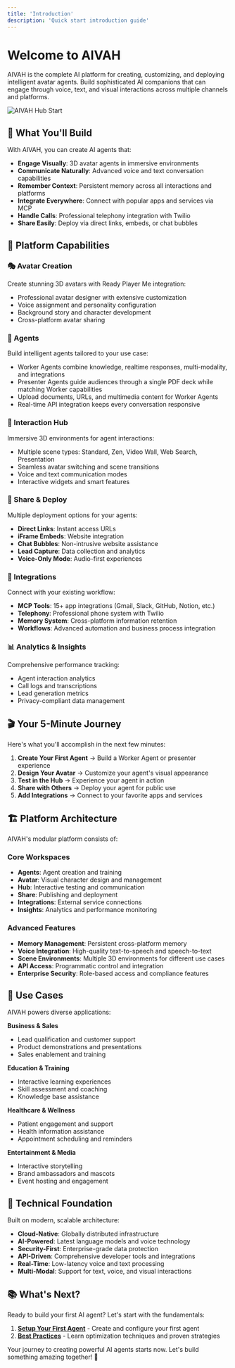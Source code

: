 ```yaml
---
title: 'Introduction'
description: 'Quick start introduction guide'
---
```


# Welcome to AIVAH

AIVAH is the complete AI platform for creating, customizing, and deploying intelligent avatar agents. Build sophisticated AI companions that can engage through voice, text, and visual interactions across multiple channels and platforms.

![AIVAH Hub Start](/AivahHubStart.png)

## 🎯 What You'll Build

With AIVAH, you can create AI agents that:

- **Engage Visually**: 3D avatar agents in immersive environments
- **Communicate Naturally**: Advanced voice and text conversation capabilities
- **Remember Context**: Persistent memory across all interactions and platforms
- **Integrate Everywhere**: Connect with popular apps and services via MCP
- **Handle Calls**: Professional telephony integration with Twilio
- **Share Easily**: Deploy via direct links, embeds, or chat bubbles

## 🚀 Platform Capabilities

### 🎭 Avatar Creation
Create stunning 3D avatars with Ready Player Me integration:
- Professional avatar designer with extensive customization
- Voice assignment and personality configuration
- Background story and character development
- Cross-platform avatar sharing

### 🧠 Agents
Build intelligent agents tailored to your use case:
- Worker Agents combine knowledge, realtime responses, multi-modality, and integrations
- Presenter Agents guide audiences through a single PDF deck while matching Worker capabilities
- Upload documents, URLs, and multimedia content for Worker Agents
- Real-time API integration keeps every conversation responsive

### 🌟 Interaction Hub
Immersive 3D environments for agent interactions:
- Multiple scene types: Standard, Zen, Video Wall, Web Search, Presentation
- Seamless avatar switching and scene transitions
- Voice and text communication modes
- Interactive widgets and smart features

### 📡 Share & Deploy
Multiple deployment options for your agents:
- **Direct Links**: Instant access URLs
- **iFrame Embeds**: Website integration
- **Chat Bubbles**: Non-intrusive website assistance
- **Lead Capture**: Data collection and analytics
- **Voice-Only Mode**: Audio-first experiences

### 🔗 Integrations
Connect with your existing workflow:
- **MCP Tools**: 15+ app integrations (Gmail, Slack, GitHub, Notion, etc.)
- **Telephony**: Professional phone system with Twilio
- **Memory System**: Cross-platform information retention
- **Workflows**: Advanced automation and business process integration

### 📊 Analytics & Insights
Comprehensive performance tracking:
- Agent interaction analytics
- Call logs and transcriptions
- Lead generation metrics
- Privacy-compliant data management

## 🎬 Your 5-Minute Journey

Here's what you'll accomplish in the next few minutes:

1. **Create Your First Agent** → Build a Worker Agent or presenter experience
2. **Design Your Avatar** → Customize your agent's visual appearance
3. **Test in the Hub** → Experience your agent in action
4. **Share with Others** → Deploy your agent for public use
5. **Add Integrations** → Connect to your favorite apps and services

## 🏗️ Platform Architecture

AIVAH's modular platform consists of:

### Core Workspaces
- **Agents**: Agent creation and training
- **Avatar**: Visual character design and management
- **Hub**: Interactive testing and communication
- **Share**: Publishing and deployment
- **Integrations**: External service connections
- **Insights**: Analytics and performance monitoring

### Advanced Features
- **Memory Management**: Persistent cross-platform memory
- **Voice Integration**: High-quality text-to-speech and speech-to-text
- **Scene Environments**: Multiple 3D environments for different use cases
- **API Access**: Programmatic control and integration
- **Enterprise Security**: Role-based access and compliance features

## 🎯 Use Cases

AIVAH powers diverse applications:

**Business & Sales**
- Lead qualification and customer support
- Product demonstrations and presentations
- Sales enablement and training

**Education & Training**
- Interactive learning experiences
- Skill assessment and coaching
- Knowledge base assistance

**Healthcare & Wellness**
- Patient engagement and support
- Health information assistance
- Appointment scheduling and reminders

**Entertainment & Media**
- Interactive storytelling
- Brand ambassadors and mascots
- Event hosting and engagement

## 🔧 Technical Foundation

Built on modern, scalable architecture:
- **Cloud-Native**: Globally distributed infrastructure
- **AI-Powered**: Latest language models and voice technology
- **Security-First**: Enterprise-grade data protection
- **API-Driven**: Comprehensive developer tools and integrations
- **Real-Time**: Low-latency voice and text processing
- **Multi-Modal**: Support for text, voice, and visual interactions

## 📚 What's Next?

Ready to build your first AI agent? Let's start with the fundamentals:

1. **[Setup Your First Agent](./setup-your-first-agent)** - Create and configure your first agent
2. **[Best Practices](./best-practice)** - Learn optimization techniques and proven strategies

Your journey to creating powerful AI agents starts now. Let's build something amazing together! 🚀
